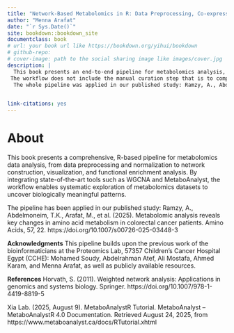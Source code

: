 ```yaml
--- 
title: "Network-Based Metabolomics in R: Data Preprocessing, Co-expression Network Analysis, and MetaboAnalyst Workflows"
author: "Menna Arafat"
date: "`r Sys.Date()`"
site: bookdown::bookdown_site
documentclass: book
# url: your book url like https://bookdown.org/yihui/bookdown
# github-repo:  
# cover-image: path to the social sharing image like images/cover.jpg
description: |
  This book presents an end-to-end pipeline for metabolomics analysis, including raw data preprocessing, downstream analysis, visualization, Co-expression Network Analysis (WGCNA), and MetaboAnalyst integration.
 The workflow does not include the manual curation step that is to compare MS/MS experimental spectra to reference libraries (e.g., HMDB, METLIN, GNPS, MassBank).
  The whole pipeline was applied in our published study: Ramzy, A., Abdelmoneim, T.K., Arafat, M. et al. (2025), "Metabolomic analysis reveals key changes in amino acid metabolism in colorectal cancer patients" (Amino Acids, 57:22). https://doi.org/10.1007/s00726-025-03448-3.
  

link-citations: yes
---
```

# About {-}

This book presents a comprehensive, R-based pipeline for metabolomics data analysis, from data preprocessing and normalization to network construction, visualization, and functional enrichment analysis. By integrating state-of-the-art tools such as WGCNA and MetaboAnalyst, the workflow enables systematic exploration of metabolomics datasets to uncover biologically meaningful patterns.

The pipeline has been applied in our published study: Ramzy, A., Abdelmoneim, T.K., Arafat, M., et al. (2025). Metabolomic analysis reveals key changes in amino acid metabolism in colorectal cancer patients. Amino Acids, 57, 22. https://doi.org/10.1007/s00726-025-03448-3

**Acknowledgments**
This pipeline builds upon the previous work of the bioinformaticians at the Proteomics Lab, 57357 Children’s Cancer Hospital Egypt (CCHE): Mohamed Soudy, Abdelrahman Atef, Ali Mostafa, Ahmed Karam, and Menna Arafat, as well as publicly available resources.

**References**
Horvath, S. (2011). Weighted network analysis: Applications in genomics and systems biology. Springer. https://doi.org/10.1007/978-1-4419-8819-5

Xia Lab. (2025, August 9). MetaboAnalystR Tutorial. MetaboAnalyst – MetaboAnalystR 4.0 Documentation. Retrieved August 24, 2025, from https://www.metaboanalyst.ca/docs/RTutorial.xhtml